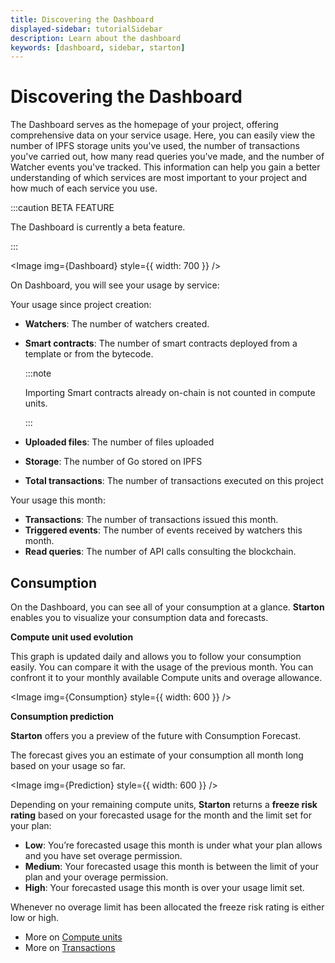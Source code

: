 ```yaml
---
title: Discovering the Dashboard
displayed-sidebar: tutorialSidebar
description: Learn about the dashboard
keywords: [dashboard, sidebar, starton]
---
```



# Discovering the Dashboard

The Dashboard serves as the homepage of your project, offering comprehensive data on your service usage. Here, you can easily view the number of IPFS storage units you've used, the number of transactions you've carried out, how many read queries you've made, and the number of Watcher events you've tracked. This information can help you gain a better understanding of which services are most important to your project and how much of each service you use.

:::caution BETA FEATURE

The Dashboard is currently a beta feature.

:::

<Image img={Dashboard} style={{ width: 700 }} />

On Dashboard, you will see your usage by service:

Your usage since project creation:

-   **Watchers**: The number of watchers created.
-   **Smart contracts**: The number of smart contracts deployed from a template or from the bytecode.

    :::note

    Importing Smart contracts already on-chain is not counted in compute units.

    :::

-   **Uploaded files**: The number of files uploaded
-   **Storage**: The number of Go stored on IPFS
-   **Total transactions**: The number of transactions executed on this project

Your usage this month:

-   **Transactions**: The number of transactions issued this month.
-   **Triggered events**: The number of events received by watchers this month.
-   **Read queries**: The number of API calls consulting the blockchain.

## Consumption

On the Dashboard, you can see all of your consumption at a glance. **Starton** enables you to visualize your consumption data and forecasts.

**Compute unit used evolution**

This graph is updated daily and allows you to follow your consumption easily. You can compare it with the usage of the previous month. You can confront it to your monthly available Compute units and overage allowance.

<Image img={Consumption} style={{ width: 600 }} />

**Consumption prediction**

**Starton** offers you a preview of the future with Consumption Forecast.

The forecast gives you an estimate of your consumption all month long based on your usage so far.

<Image img={Prediction} style={{ width: 600 }} />

Depending on your remaining compute units, **Starton** returns a **freeze risk rating** based on your forecasted usage for the month and the limit set for your plan:

-   **Low**: You’re forecasted usage this month is under what your plan allows and you have set overage permission.
-   **Medium**: Your forecasted usage this month is between the limit of your plan and your overage permission.
-   **High**: Your forecasted usage this month is over your usage limit set.

Whenever no overage limit has been allocated the freeze risk rating is either low or high.

-   More on [Compute units](/docs/dashboard/compute-units)
-   More on [Transactions](/docs/transactions/understanding-the-relayer)
